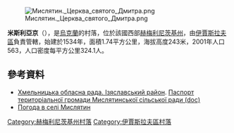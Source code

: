 [[Image:Мислятин._Церква_святого_Дмитра.png|right]]

'''米斯利亞京'''（{{lang-uk|Мислятин}}），是[[烏克蘭|烏克蘭]]的村落，位於該國西部[[赫梅利尼茨基州|赫梅利尼茨基州]]，由[[伊賈斯拉夫區|伊賈斯拉夫區]]負責管轄，始建於1534年，面積1.74平方公里，海拔高度243米，2001年人口563，人口密度每平方公里324.1人。

{{coord|50|5|12|N|26|42|43|E|scale:100000|display=title}}

==參考資料==
* [https://web.archive.org/web/20160306105422/http://oblrada.km.ua/district/show/15 Хмельницька обласна рада. Ізяславський район]. [https://web.archive.org/web/20160305071610/http://oblrada.km.ua/userfiles/%D0%9F%D0%B0%D1%81%D0%BF%D0%BE%D1%80%D1%82%20%D0%9C%D0%B8%D1%81%D0%BB%D1%8F%D1%82%D0%B8%D0%BD_2011.doc Паспорт територіальної громади Мислятинської сільської ради (doc)]
* [http://weather.in.ua/ua/hmel'nickaja/15809 Погода в селі Мислятин]

{{DEFAULTSORT:Мислятин}}
[[Category:赫梅利尼茨基州村落|Category:赫梅利尼茨基州村落]]
[[Category:伊賈斯拉夫區村落|Category:伊賈斯拉夫區村落]]


{{Khmelnytskyi-geo-stub}}